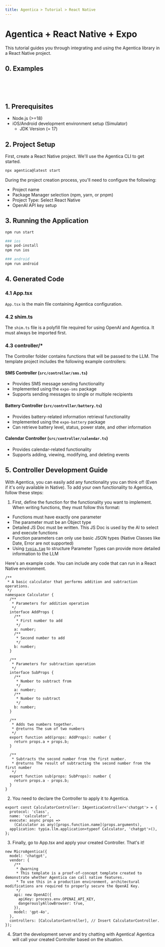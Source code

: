 ```yaml
---
title: Agentica > Tutorial > React Native
---
```


# Agentica + React Native + Expo 

This tutorial guides you through integrating and using the Agentica library in a React Native project.

## 0. Examples
<br/>


<YoutubeRenderer src="https://www.youtube.com/embed/cxekMLNjdVI" type="shorts"/>
<br/>
<YoutubeRenderer src="https://www.youtube.com/embed/18TyKUl7Tok" type="shorts"/>
<br/>
<YoutubeRenderer src="https://www.youtube.com/embed/QIDYNSXA6Hc" type="shorts"/>

## 1. Prerequisites

- Node.js (>=18)
- iOS/Android development environment setup (Simulator)
  - JDK Version (= 17)

## 2. Project Setup

First, create a React Native project. We'll use the Agentica CLI to get started.

```bash
npx agentica@latest start
```

During the project creation process, you'll need to configure the following:

- Project name
- Package Manager selection (npm, yarn, or pnpm)
- Project Type: Select React Native
- OpenAI API key setup

## 3. Running the Application

```bash
npm run start

### ios
npx pod-install
npm run ios

### android
npm run android
```

## 4. Generated Code

### 4.1 App.tsx

`App.tsx` is the main file containing Agentica configuration.

### 4.2 shim.ts

The `shim.ts` file is a polyfill file required for using OpenAI and Agentica. It must always be imported first.

### 4.3 controller/*
The Controller folder contains functions that will be passed to the LLM. The template project includes the following example controllers:

#### SMS Controller (`src/controller/sms.ts`)

- Provides SMS message sending functionality
- Implemented using the `expo-sms` package
- Supports sending messages to single or multiple recipients

#### Battery Controller (`src/controller/battery.ts`)

- Provides battery-related information retrieval functionality
- Implemented using the `expo-battery` package
- Can retrieve battery level, status, power state, and other information

#### Calendar Controller (`src/controller/calendar.ts`)

- Provides calendar-related functionality
- Supports adding, viewing, modifying, and deleting events

## 5. Controller Development Guide

With Agentica, you can easily add any functionality you can think of! (Even if it's only available in Native). To add your own functionality to Agentica, follow these steps:

1. First, define the function for the functionality you want to implement.
When writing functions, they must follow this format:

  - Functions must have exactly one parameter
  - The parameter must be an Object type
  - Detailed JS Doc must be written. This JS Doc is used by the AI to select and execute functions
  - Function parameters can only use basic JSON types (Native Classes like Date, Error are not supported)
  - Using [`typia.tag`](https://typia.io/docs/validators/tags/) to structure Parameter Types can provide more detailed information to the LLM

Here's an example code. You can include any code that can run in a React Native environment.

```tsx
/**
 * A basic calculator that performs addition and subtraction operations.
 */
namespace Calculator {
  /**
   * Parameters for addition operation
   */
  interface AddProps {
    /**
     * First number to add
     */
    a: number;
    /**
     * Second number to add
     */
    b: number;
  }

  /**
   * Parameters for subtraction operation
   */
  interface SubProps {
    /**
     * Number to subtract from
     */
    a: number;
    /**
     * Number to subtract
     */
    b: number;
  }

  /**
   * Adds two numbers together.
   * @returns The sum of two numbers
   */
  export function add(props: AddProps): number {
    return props.a + props.b;
  }

  /**
   * Subtracts the second number from the first number.
   * @returns The result of subtracting the second number from the first number
   */
  export function sub(props: SubProps): number {
    return props.a - props.b;
  }
}
```

2. You need to declare the Controller to apply it to Agentica.

```tsx
export const CalculatorController: IAgenticaController<'chatgpt'> = {
  protocol: 'class',
  name: 'calculator',
  execute: async props =>
    (Calculator as any)[props.function.name](props.arguments),
  application: typia.llm.application<typeof Calculator, 'chatgpt'>(),
};
```

3. Finally, go to App.tsx and apply your created Controller. That's it!

```tsx
new MicroAgentica({
  model: 'chatgpt',
  vendor: {
    /**
     * @warning
     * This template is a proof-of-concept template created to demonstrate whether Agentica can call native features.
     * To use this in a production environment, architectural modifications are required to properly secure the OpenAI Key.
     */
    api: new OpenAI({
      apiKey: process.env.OPENAI_API_KEY,
      dangerouslyAllowBrowser: true,
    }),
    model: 'gpt-4o',
  },
  controllers: [CalculatorController], // Insert CalculatorController. 
});
```

4. Start the development server and try chatting with Agentica! Agentica will call your created Controller based on the situation.

